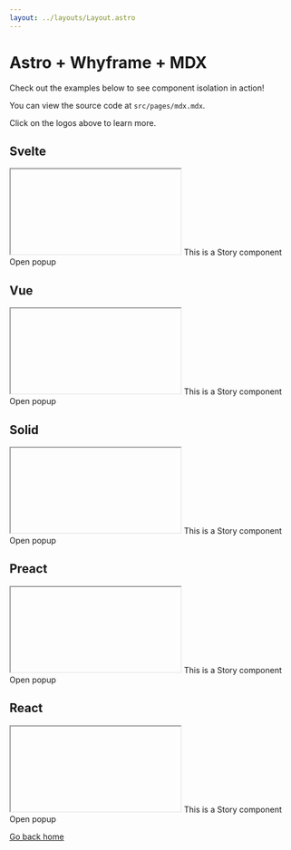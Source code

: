 ```yaml
---
layout: ../layouts/Layout.astro
---
```



# Astro + Whyframe + MDX

Check out the examples below to see component isolation in action!

You can view the source code at `src/pages/mdx.mdx`.

Click on the logos above to learn more.

## Svelte

<div class="frames">
  <iframe data-why title="Popup 1">
    Simple usage example
    <PopupSvelte content="Hello world">Open popup</PopupSvelte>
  </iframe>

  <Story client:load title="Popup 2">
    This is a Story component
    <PopupSvelte content="Hello world">Open popup</PopupSvelte>
  </Story>
</div>

## Vue

<div class="frames">
  <iframe data-why="vue" title="Popup 1">
    Simple usage example
    <PopupVue content="Hello world">Open popup</PopupVue>
  </iframe>

  <Story client:load why="vue" title="Popup 2">
    This is a Story component
    <PopupVue content="Hello world">Open popup</PopupVue>
  </Story>
</div>

## Solid

<div class="frames">
  <iframe data-why="solid" title="Popup 1">
    Simple usage example
    <PopupSolid content="Hello world">Open popup</PopupSolid>
  </iframe>

  <Story client:load why="solid" title="Popup 2">
    This is a Story component
    <PopupSolid content="Hello world">Open popup</PopupSolid>
  </Story>
</div>

## Preact

<div class="frames">
  <iframe data-why="preact" title="Popup 1">
    Simple usage example
    <PopupPreact content="Hello world">Open popup</PopupPreact>
  </iframe>

  <Story client:load why="preact" title="Popup 2">
    This is a Story component
    <PopupPreact content="Hello world">Open popup</PopupPreact>
  </Story>
</div>

## React

<div class="frames">
  <iframe data-why="react" title="Popup 1">
    Simple usage example
    <PopupReact content="Hello world">Open popup</PopupReact>
  </iframe>

  <Story client:load why="react" title="Popup 2">
    This is a Story component
    <PopupReact content="Hello world">Open popup</PopupReact>
  </Story>
</div>

[Go back home](/)
